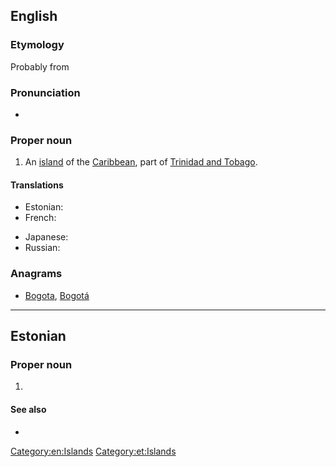 ==English==

===Etymology===
Probably from {{etyl|es}} {{term|tabaco|lang=es||tobacco}}

===Pronunciation===
* {{rhymes|eɪɡəʊ}}

===Proper noun===
{{wikipedia}}
{{en-proper noun}}

# An [[island]] of the [[Caribbean]], part of [[Trinidad and Tobago]].

====Translations====
{{trans-top|island of the Caribbean}}
* Estonian: {{t-|et|Tobago}}
* French: {{t-|fr|Tobago}}
{{trans-mid}}
* Japanese: {{t-|ja|トバゴ島|tr=tobagotō}}
* Russian: {{t|ru|Тобаго|m|tr=Tobágo}}
{{trans-bottom}}

===Anagrams===
* [[Bogota#English|Bogota]], [[Bogotá#English|Bogotá]]

[[Category:en:Islands]]

----

==Estonian==
{{wikipedia|lang=et}}

===Proper noun===
{{head|et|proper noun}}

# {{l|en|Tobago}}

====See also====
* {{l|et|Trinidad ja Tobago}}

[[Category:et:Islands]]